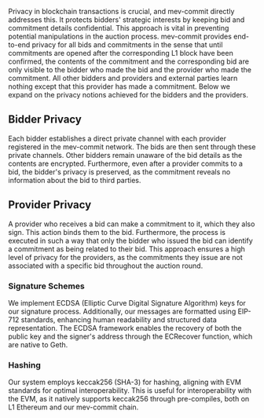 Privacy in blockchain transactions is crucial, and mev-commit directly addresses this. It protects bidders' strategic interests by keeping bid and commitment details confidential. This approach is vital in preventing potential manipulations in the auction process. mev-commit provides end-to-end privacy for all bids and commitments in the sense that until commitments are opened after the corresponding L1 block have been confirmed, the contents of the commitment and the corresponding bid are only visible to the bidder who made the bid and the provider who made the commitment. All other bidders and providers and external parties learn nothing except that this provider has made a commitment. Below we expand on the privacy notions achieved for the bidders and the providers.

## Bidder Privacy
Each bidder establishes a direct private channel with each provider registered in the mev-commit network. The bids are then sent through these private channels. Other bidders remain unaware of the bid details as the contents are encrypted. Furthermore, even after a provider commits to a bid, the bidder's privacy is preserved, as the commitment reveals no information about the bid to third parties.

## Provider Privacy

A provider who receives a bid can make a commitment to it, which they also sign. This action binds them to the bid. Furthermore, the process is executed in such a way that only the bidder who issued the bid can identify a commitment as being related to their bid. This approach ensures a high level of privacy for the providers, as the commitments they issue are not associated with a specific bid throughout the auction round.

### Signature Schemes

We implement ECDSA (Elliptic Curve Digital Signature Algorithm) keys for our signature process.
Additionally, our messages are formatted using EIP-712 standards, enhancing human readability and structured data representation.
The ECDSA framework enables the recovery of both the public key and the signer's address through the ECRecover function, which are native to Geth.

### Hashing

Our system employs keccak256 (SHA-3) for hashing, aligning with EVM standards for optimal interoperability.
This is useful for interoperability with the EVM, as it natively supports keccak256 through pre-compiles,
both on L1 Ethereum and our mev-commit chain.
